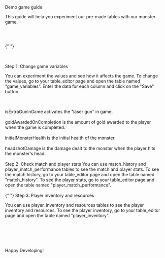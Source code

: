 
<Text fontSize="4xl">Demo game guide</Text>

This guide will help you experiment our pre-made tables with our monster game.

<br></br>

{" "}

<br></br>
<Text as="b" color="tomato">
  Step 1: Change game variables
</Text>

You can experiment the values and see how it affects the game. To change the values, go to your table_editor page and open the table named "game_variables". Enter the data for each column and click on the "Save" button.

<br></br>
<Text fontWeight="600"> isExtraGunInGame</Text> activates the "laser gun" in game.
<br></br>
<Text fontWeight="600">goldAwardedOnCompletion</Text> is the amount of gold awarded to the player when the game is completed.
<br></br>
<Text fontWeight="600">initialMonsterHealth</Text> is the initial health of the monster.
<br></br>
<Text fontWeight="600">headshotDamage</Text> is the damage dealt to the monster when the player hits the monster's head.
<br></br>
<Text as="b" color="tomato">
  Step 2: Check match and player stats
</Text>
You can use match_history and player_match_performance tables to see the match and player stats. To see the match history, go to your table_editor page and open the table named "match_history".
To see the player stats, go to your table_editor page and open the table named "player_match_performance".
<br></br>
<Text as="b" color="tomato">
  {" "}
  Step 3: Player inventory and resources
</Text>

You can use player_inventory and resources tables to see the player inventory and resources. To see the player inventory, go to your table_editor page and open the table named "player_inventory".

<br></br>

<br></br>
Happy Developing!
